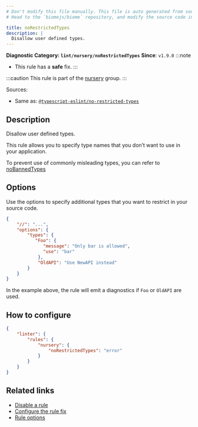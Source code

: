 ```yaml
---
# Don't modify this file manually. This file is auto generated from source, and you will lose your changes next time the website is built.
# Head to the `biomejs/biome` repository, and modify the source code in there.

title: noRestrictedTypes
description: |
  Disallow user defined types.
---
```


**Diagnostic Category: `lint/nursery/noRestrictedTypes`**
<Tabs>
<TabItem label="TypeScript and TSX" icon="seti:typescript">
**Since**: `v1.9.0`
:::note
- This rule has a **safe** fix.
:::

:::caution
This rule is part of the [nursery](/linter/rules/#nursery) group.
:::

Sources: 
- Same as: <a href="https://typescript-eslint.io/rules/no-restricted-types" target="_blank"><code>@typescript-eslint/no-restricted-types</code></a>

## Description
Disallow user defined types.

This rule allows you to specify type names that you don’t want to use in your application.

To prevent use of commonly misleading types, you can refer to [noBannedTypes](https://biomejs.dev/linter/rules/no-banned-types/)

## Options

Use the options to specify additional types that you want to restrict in your
source code.

```json
{
    "//": "...",
    "options": {
        "types": {
           "Foo": {
              "message": "Only bar is allowed",
              "use": "bar"
            },
            "OldAPI": "Use NewAPI instead"
        }
    }
}
```

In the example above, the rule will emit a diagnostics if `Foo` or `OldAPI` are used.

## How to configure
```json title="biome.json"
{
	"linter": {
		"rules": {
			"nursery": {
				"noRestrictedTypes": "error"
			}
		}
	}
}

```
## Related links

- [Disable a rule](/linter/#disable-a-lint-rule)
- [Configure the rule fix](/linter#configure-the-rule-fix)
- [Rule options](/linter/#rule-options)

</TabItem>
</Tabs>

